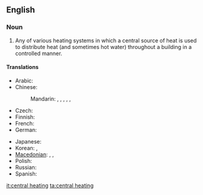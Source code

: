==English==

===Noun===
{{wikipedia}}
{{en-noun|sg=[[central]] [[heating]]|-}}

# Any of various heating systems in which a central source of heat is used to distribute heat (and sometimes hot water) throughout a building in a controlled manner.

====Translations====
{{trans-top|heating system}}
* Arabic: {{t|ar|تدفئة مركزية|f|tr=tadhfi'a markazíyya|sc=Arab}}
* Chinese:
*: Mandarin: {{t|zh|集中供熱|sc=Hani}}, {{t|zh|集中供热|tr=jízhōng gōngrè|sc=Hani}}, {{t|zh|中央暖氣系統|sc=Hani}}, {{t|zh|中央暖气系统|tr=zhōngyāng nuǎnqì xìtǒng|sc=Hani}}, {{i|abbreviation}} {{t|zh|暖氣|sc=Hani}}, {{t|zh|暖气|tr=nuǎnqì|sc=Hani}}
* Czech: {{t-|cs|ústřední topení|n}}
* Finnish: {{t-|fi|keskuslämmitys}}
* French: {{t|fr|chauffage central|m}}
* German: {{t|de|Zentralheizung|f}}
{{trans-mid}}
* Japanese: {{t|ja|セントラルヒーティング|tr=sentoraruhītingu|sc=Jpan}}
* Korean: {{t|ko|중앙 난방|tr=Jung-ang nanbang|sc=Kore}},  {{t|ko|中央煖房|sc=Kore}}
* [[Macedonian]]: {{t|mk|парно|n|tr=párno}},  {{t|mk|парно греење|n|tr=párno gréenje}},  {{t|mk|централно греење|n|tr=céntralno gréenje}}
* Polish: {{t-|pl|centralne ogrzewanie|n}}
* Russian: {{t|ru|центральное отопление|n|tr=centrál'noe otoplénije|sc=Cyrl}}
* Spanish: {{t|es|calefacción central|f}}
{{trans-bottom}}

[[it:central heating]]
[[ta:central heating]]